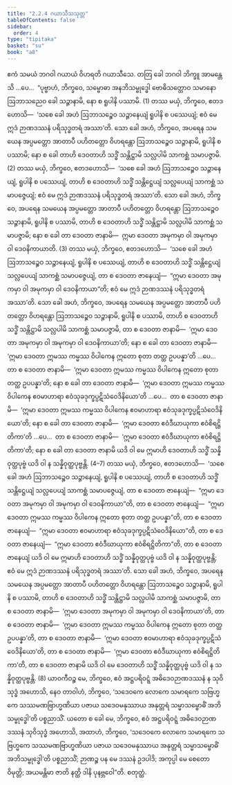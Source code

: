 ```yaml
---
title: "2.2.4 ဂယာသီသသုတ္တ"
tableOfContents: false
sidebar:
  order: 4
type: "tipitaka"
basket: "su"
book: "a8"
---
```



<DynamicBreadcrumb />

<Division number="64" book="a8" e="ch" v="17" p="123">

<Paragraph number="652" book="a8">
ဧကံ သမယံ ဘဂဝါ ဂယာယံ ဝိဟရတိ ဂယာသီသေ. တတြ ခေါ ဘဂဝါ ဘိက္ခူ အာမန္တေသိ …ပေ…  “ပုဗ္ဗာဟံ, ဘိက္ခဝေ, သမ္ဗောဓာ အနဘိသမ္ဗုဒ္ဓေါ ဗောဓိသတ္တောဝ သမာနော ဩဘာသညေဝ ခေါ သဉ္ဇာနာမိ, နော စ ရူပါနိ ပဿာမိ. (1)
</Paragraph>

<Paragraph number="653" book="a8">
တဿ မယှံ, ဘိက္ခဝေ, ဧတဒဟောသိ—  ‘သစေ ခေါ အဟံ ဩဘာသဉ္စေဝ သဉ္ဇာနေယျံ ရူပါနိ စ ပဿေယျံ; ဧဝံ မေ ဣဒံ ဉာဏဒဿနံ ပရိသုဒ္ဓတရံ အဿာ’တိ.
</Paragraph>

<Paragraph number="654" book="a8">
သော ခေါ အဟံ, ဘိက္ခဝေ, အပရေန သမယေန အပ္ပမတ္တော အာတာပီ ပဟိတတ္တော ဝိဟရန္တော ဩဘာသဉ္စေဝ သဉ္ဇာနာမိ, ရူပါနိ စ ပဿာမိ; နော စ ခေါ တာဟိ ဒေဝတာဟိ သဒ္ဓိံ သန္တိဋ္ဌာမိ သလ္လပါမိ သာကစ္ဆံ သမာပဇ္ဇာမိ. (2)
</Paragraph>

<Paragraph number="655" book="a8">
တဿ မယှံ, ဘိက္ခဝေ, ဧတဒဟောသိ—  ‘သစေ ခေါ အဟံ ဩဘာသဉ္စေဝ သဉ္ဇာနေယျံ, ရူပါနိ စ ပဿေယျံ, တာဟိ စ ဒေဝတာဟိ သဒ္ဓိံ သန္တိဋ္ဌေယျံ သလ္လပေယျံ သာကစ္ဆံ သမာပဇ္ဇေယျံ; ဧဝံ မေ ဣဒံ ဉာဏဒဿနံ ပရိသုဒ္ဓတရံ အဿာ’တိ.
</Paragraph>

<Paragraph number="656" book="a8">
သော ခေါ အဟံ, ဘိက္ခဝေ, အပရေန သမယေန အပ္ပမတ္တော အာတာပီ ပဟိတတ္တော ဝိဟရန္တော ဩဘာသဉ္စေဝ သဉ္ဇာနာမိ, ရူပါနိ စ ပဿာမိ, တာဟိ စ ဒေဝတာဟိ သဒ္ဓိံ သန္တိဋ္ဌာမိ သလ္လပါမိ သာကစ္ဆံ သမာပဇ္ဇာမိ; နော စ ခေါ တာ ဒေဝတာ ဇာနာမိ—  ဣမာ ဒေဝတာ အမုကမှာ ဝါ အမုကမှာ ဝါ ဒေဝနိကာယာတိ. (3)
</Paragraph>

<Paragraph number="657" book="a8">
တဿ မယှံ, ဘိက္ခဝေ, ဧတဒဟောသိ—  ‘သစေ ခေါ အဟံ ဩဘာသဉ္စေဝ သဉ္ဇာနေယျံ, ရူပါနိ စ ပဿေယျံ, တာဟိ စ ဒေဝတာဟိ သဒ္ဓိံ သန္တိဋ္ဌေယျံ သလ္လပေယျံ သာကစ္ဆံ သမာပဇ္ဇေယျံ, တာ စ ဒေဝတာ ဇာနေယျံ—  “ဣမာ ဒေဝတာ အမုကမှာ ဝါ အမုကမှာ ဝါ ဒေဝနိကာယာ”တိ; ဧဝံ မေ ဣဒံ ဉာဏဒဿနံ ပရိသုဒ္ဓတရံ အဿာ’တိ.
</Paragraph>

<Paragraph number="658" book="a8">
သော ခေါ အဟံ, ဘိက္ခဝေ, အပရေန သမယေန အပ္ပမတ္တော အာတာပီ ပဟိတတ္တော ဝိဟရန္တော ဩဘာသဉ္စေဝ သဉ္ဇာနာမိ, ရူပါနိ စ ပဿာမိ, တာဟိ စ ဒေဝတာဟိ သဒ္ဓိံ သန္တိဋ္ဌာမိ သလ္လပါမိ သာကစ္ဆံ သမာပဇ္ဇာမိ, တာ စ ဒေဝတာ ဇာနာမိ—  ‘ဣမာ ဒေဝတာ အမုကမှာ ဝါ အမုကမှာ ဝါ ဒေဝနိကာယာ’တိ; နော စ ခေါ တာ ဒေဝတာ ဇာနာမိ—  ‘ဣမာ ဒေဝတာ ဣမဿ ကမ္မဿ ဝိပါကေန ဣတော စုတာ တတ္ထ ဥပပန္နာ’တိ …ပေ…  တာ စ ဒေဝတာ ဇာနာမိ—  ‘ဣမာ ဒေဝတာ ဣမဿ ကမ္မဿ ဝိပါကေန ဣတော စုတာ တတ္ထ ဥပပန္နာ’တိ; နော စ ခေါ တာ ဒေဝတာ ဇာနာမိ—  ‘ဣမာ ဒေဝတာ ဣမဿ ကမ္မဿ ဝိပါကေန ဧဝမာဟာရာ ဧဝံသုခဒုက္ခပ္ပဋိသံဝေဒိနိယော’တိ …ပေ…  တာ စ ဒေဝတာ ဇာနာမိ—  ‘ဣမာ ဒေဝတာ ဣမဿ ကမ္မဿ ဝိပါကေန ဧဝမာဟာရာ ဧဝံသုခဒုက္ခပ္ပဋိသံဝေဒိနိယော’တိ; နော စ ခေါ တာ ဒေဝတာ ဇာနာမိ—  ‘ဣမာ ဒေဝတာ ဧဝံဒီဃာယုကာ ဧဝံစိရဋ္ဌိတိကာ’တိ …ပေ…  တာ စ ဒေဝတာ ဇာနာမိ—  ‘ဣမာ ဒေဝတာ ဧဝံဒီဃာယုကာ ဧဝံစိရဋ္ဌိတိကာ’တိ; နော စ ခေါ တာ ဒေဝတာ ဇာနာမိ ယဒိ ဝါ မေ ဣမာဟိ ဒေဝတာဟိ သဒ္ဓိံ သန္နိဝုတ္ထပုဗ္ဗံ ယဒိ ဝါ န သန္နိဝုတ္ထပုဗ္ဗန္တိ. (4–7)
</Paragraph>

<Paragraph number="659" book="a8">
တဿ မယှံ, ဘိက္ခဝေ, ဧတဒဟောသိ—  ‘သစေ ခေါ အဟံ ဩဘာသဉ္စေဝ သဉ္ဇာနေယျံ, ရူပါနိ စ ပဿေယျံ, တာဟိ စ ဒေဝတာဟိ သဒ္ဓိံ သန္တိဋ္ဌေယျံ သလ္လပေယျံ သာကစ္ဆံ သမာပဇ္ဇေယျံ, တာ စ ဒေဝတာ ဇာနေယျံ—  “ဣမာ ဒေဝတာ အမုကမှာ ဝါ အမုကမှာ ဝါ ဒေဝနိကာယာ”တိ, တာ စ ဒေဝတာ ဇာနေယျံ—  “ဣမာ ဒေဝတာ ဣမဿ ကမ္မဿ ဝိပါကေန ဣတော စုတာ တတ္ထ ဥပပန္နာ”တိ, တာ စ ဒေဝတာ ဇာနေယျံ—  “ဣမာ ဒေဝတာ ဧဝမာဟာရာ ဧဝံသုခဒုက္ခပ္ပဋိသံဝေဒိနိယော”တိ, တာ စ ဒေဝတာ ဇာနေယျံ—  “ဣမာ ဒေဝတာ ဧဝံဒီဃာယုကာ ဧဝံစိရဋ္ဌိတိကာ”တိ, တာ စ ဒေဝတာ ဇာနေယျံ ယဒိ ဝါ မေ ဣမာဟိ ဒေဝတာဟိ သဒ္ဓိံ သန္နိဝုတ္ထပုဗ္ဗံ ယဒိ ဝါ န သန္နိဝုတ္ထပုဗ္ဗန္တိ; ဧဝံ မေ ဣဒံ ဉာဏဒဿနံ ပရိသုဒ္ဓတရံ အဿာ’တိ.
</Paragraph>

<Paragraph number="660" book="a8">
သော ခေါ အဟံ, ဘိက္ခဝေ, အပရေန သမယေန အပ္ပမတ္တော အာတာပီ ပဟိတတ္တော ဝိဟရန္တော ဩဘာသဉ္စေဝ သဉ္ဇာနာမိ, ရူပါနိ စ ပဿာမိ, တာဟိ စ ဒေဝတာဟိ သဒ္ဓိံ သန္တိဋ္ဌာမိ သလ္လပါမိ သာကစ္ဆံ သမာပဇ္ဇာမိ, တာ စ ဒေဝတာ ဇာနာမိ—  ‘ဣမာ ဒေဝတာ အမုကမှာ ဝါ အမုကမှာ ဝါ ဒေဝနိကာယာ’တိ, တာ စ ဒေဝတာ ဇာနာမိ—  ‘ဣမာ ဒေဝတာ ဣမဿ ကမ္မဿ ဝိပါကေန ဣတော စုတာ တတ္ထ ဥပပန္နာ’တိ, တာ စ ဒေဝတာ ဇာနာမိ—  ‘ဣမာ ဒေဝတာ ဧဝမာဟာရာ ဧဝံသုခဒုက္ခပ္ပဋိသံဝေဒိနိယော’တိ, တာ စ ဒေဝတာ ဇာနာမိ—  ‘ဣမာ ဒေဝတာ ဧဝံဒီဃာယုကာ ဧဝံစိရဋ္ဌိတိကာ’တိ, တာ စ ဒေဝတာ ဇာနာမိ ယဒိ ဝါ မေ ဒေဝတာဟိ သဒ္ဓိံ သန္နိဝုတ္ထပုဗ္ဗံ ယဒိ ဝါ န သန္နိဝုတ္ထပုဗ္ဗန္တိ. (8)
</Paragraph>

<Paragraph number="661" book="a8">
ယာဝကီဝဉ္စ မေ, ဘိက္ခဝေ, ဧဝံ အဋ္ဌပရိဝဋ္ဋံ အဓိဒေဝဉာဏဒဿနံ န သုဝိသုဒ္ဓံ အဟောသိ, နေဝ တာဝါဟံ, ဘိက္ခဝေ, ‘သဒေဝကေ လောကေ သမာရကေ သဗြဟ္မကေ သဿမဏဗြာဟ္မဏိယာ ပဇာယ သဒေဝမနုဿာယ အနုတ္တရံ သမ္မာသမ္ဗောဓိံ အဘိသမ္ဗုဒ္ဓေါ’တိ ပစ္စညာသိံ. ယတော စ ခေါ မေ, ဘိက္ခဝေ, ဧဝံ အဋ္ဌပရိဝဋ္ဋံ အဓိဒေဝဉာဏဒဿနံ သုဝိသုဒ္ဓံ အဟောသိ, အထာဟံ, ဘိက္ခဝေ, ‘သဒေဝကေ လောကေ သမာရကေ သဗြဟ္မကေ သဿမဏဗြာဟ္မဏိယာ ပဇာယ သဒေဝမနုဿာယ အနုတ္တရံ သမ္မာသမ္ဗောဓိံ အဘိသမ္ဗုဒ္ဓေါ’တိ ပစ္စညာသိံ; ဉာဏဉ္စ ပန မေ ဒဿနံ ဥဒပါဒိ; အကုပ္ပါ မေ စေတောဝိမုတ္တိ; အယမန္တိမာ ဇာတိ နတ္ထိ ဒါနိ ပုနဗ္ဘဝေါ”တိ.

</Paragraph>
</Division>

<Paragraph number="662" type="center" book="a8">
စတုတ္ထံ.
</Paragraph>